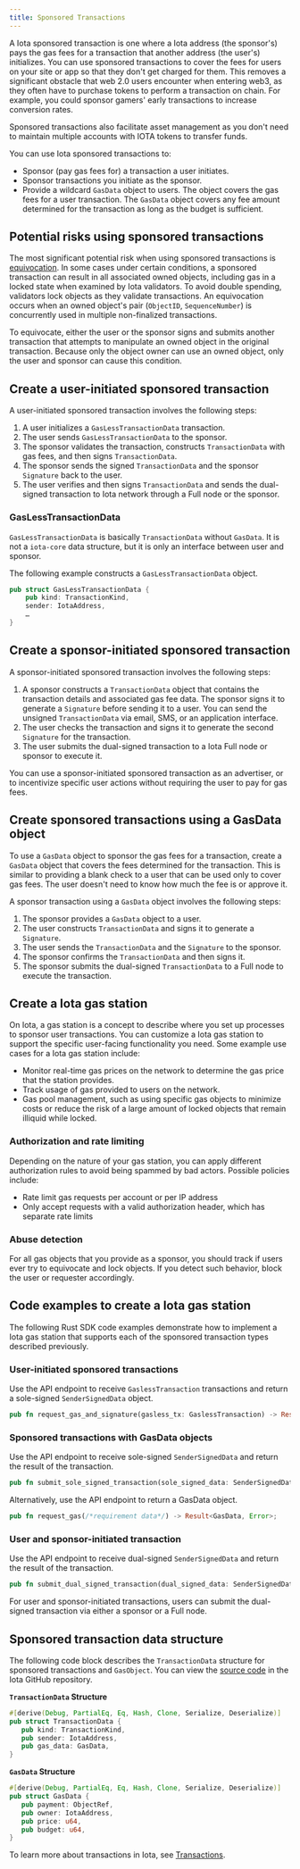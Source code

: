 ```yaml
---
title: Sponsored Transactions
---
```


A Iota sponsored transaction is one where a Iota address (the sponsor's) pays the gas fees for a transaction that another address (the user's) initializes. You can use sponsored transactions to cover the fees for users on your site or app so that they don't get charged for them. This removes a significant obstacle that web 2.0 users encounter when entering web3, as they often have to purchase tokens to perform a transaction on chain. For example, you could sponsor gamers' early transactions to increase conversion rates.

Sponsored transactions also facilitate asset management as you don't need to maintain multiple accounts with IOTA tokens to transfer funds.

You can use Iota sponsored transactions to:
- Sponsor (pay gas fees for) a transaction a user initiates.
- Sponsor transactions you initiate as the sponsor.
- Provide a wildcard `GasData` object to users. The object covers the gas fees for a user transaction. The `GasData` object covers any fee amount determined for the transaction as long as the budget is sufficient.

## Potential risks using sponsored transactions

The most significant potential risk when using sponsored transactions is [equivocation](/references/iota-glossary.mdx#equivocation). In some cases under certain conditions, a sponsored transaction can result in all associated owned objects, including gas in a locked state when examined by Iota validators. To avoid double spending, validators lock objects as they validate transactions. An equivocation occurs when an owned object's pair (`ObjectID`, `SequenceNumber`) is concurrently used in multiple non-finalized transactions.

To equivocate, either the user or the sponsor signs and submits another transaction that attempts to manipulate an owned object in the original transaction. Because only the object owner can use an owned object, only the user and sponsor can cause this condition.

## Create a user-initiated sponsored transaction

A user-initiated sponsored transaction involves the following steps:

 1. A user initializes a `GasLessTransactionData` transaction.
 1. The user sends `GasLessTransactionData` to the sponsor.
 1. The sponsor validates the transaction, constructs `TransactionData` with gas fees, and then signs `TransactionData`.
 1. The sponsor sends the signed `TransactionData` and the sponsor `Signature` back to the user.
 1. The user verifies and then signs `TransactionData` and sends the dual-signed transaction to Iota network through a Full node or the sponsor.

### GasLessTransactionData

`GasLessTransactionData` is basically `TransactionData` without `GasData`. It is not a `iota-core` data structure, but it is only an interface between user and sponsor.

The following example constructs a `GasLessTransactionData`  object.

```rust
pub struct GasLessTransactionData {
    pub kind: TransactionKind,
    sender: IotaAddress,
    …
}
```

## Create a sponsor-initiated sponsored transaction  

A sponsor-initiated sponsored transaction involves the following steps:
 1. A sponsor constructs a `TransactionData` object that contains the transaction details and associated gas fee data. The sponsor signs it to generate a `Signature` before sending it to a user. You can send the unsigned `TransactionData` via email, SMS, or an application interface.
 1. The user checks the transaction and signs it to generate the second `Signature` for the transaction.
 1. The user submits the dual-signed transaction to a Iota Full node or sponsor to execute it.

You can use a sponsor-initiated sponsored transaction as an advertiser, or to incentivize specific user actions without requiring the user to pay for gas fees.

## Create sponsored transactions using a GasData object

To use a `GasData` object to sponsor the gas fees for a transaction, create a `GasData` object that covers the fees determined for the transaction. This is similar to providing a blank check to a user that can be used only to cover gas fees. The user doesn't need to know how much the fee is or approve it.

 A sponsor transaction using a `GasData` object involves the following steps:
 1. The sponsor provides a `GasData` object to a user.
 1. The user constructs `TransactionData` and signs it to generate a `Signature`.
 1. The user sends the `TransactionData` and the `Signature` to the sponsor.
 1. The sponsor confirms the `TransactionData` and then signs it.
 1. The sponsor submits the dual-signed `TransactionData` to a Full node to execute the transaction.

## Create a Iota gas station

On Iota, a gas station is a concept to describe where you set up processes to sponsor user transactions. You can customize a Iota gas station to support the specific user-facing functionality you need. Some example use cases for a Iota gas station include:

- Monitor real-time gas prices on the network to determine the gas price that the station provides.
- Track usage of gas provided to users on the network.
- Gas pool management, such as using specific gas objects to minimize costs or reduce the risk of a large amount of locked objects that remain illiquid while locked.

### Authorization and rate limiting

Depending on the nature of your gas station, you can apply different authorization rules to avoid being spammed by bad actors. Possible policies include:

- Rate limit gas requests per account or per IP address
- Only accept requests with a valid authorization header, which has separate rate limits

### Abuse detection

For all gas objects that you provide as a sponsor, you should track if users ever try to equivocate and lock objects. If you detect such behavior, block the user or requester accordingly.

## Code examples to create a Iota gas station

The following Rust SDK code examples demonstrate how to implement a Iota gas station that supports each of the sponsored transaction types described previously.

### User-initiated sponsored transactions

Use the API endpoint to receive `GaslessTransaction` transactions and return a sole-signed `SenderSignedData` object.

```rust
pub fn request_gas_and_signature(gasless_tx: GaslessTransaction) -> Result<SenderSignedData, Error>;
```

### Sponsored transactions with GasData objects

Use the API endpoint to receive sole-signed `SenderSignedData` and return the result of the transaction.

```rust
pub fn submit_sole_signed_transaction(sole_signed_data: SenderSignedData) -> Result<(Transaction, CertifiedTransactionEffects), Error>;
```

Alternatively, use the API endpoint to return a GasData object.

```rust
pub fn request_gas(/*requirement data*/) -> Result<GasData, Error>;
```

### User and sponsor-initiated transaction

Use the API endpoint to receive dual-signed `SenderSignedData` and return the result of the transaction.

```rust
pub fn submit_dual_signed_transaction(dual_signed_data: SenderSignedData) -> Result<(Transaction, CertifiedTransactionEffects), Error>;
```

For user and sponsor-initiated transactions, users can submit the dual-signed transaction via either a sponsor or a Full node.

## Sponsored transaction data structure

The following code block describes the `TransactionData` structure for sponsored transactions and `GasObject`. You can view the [source code](https://github.com/iotaledger/kinesis/blob/main/crates/iota-types/src/messages.rs) in the Iota GitHub repository.

**`TransactionData` Structure**
```rust
#[derive(Debug, PartialEq, Eq, Hash, Clone, Serialize, Deserialize)]
pub struct TransactionData {
   pub kind: TransactionKind,
   pub sender: IotaAddress,
   pub gas_data: GasData,
}
```

**`GasData` Structure**
```rust
#[derive(Debug, PartialEq, Eq, Hash, Clone, Serialize, Deserialize)]
pub struct GasData {
   pub payment: ObjectRef,
   pub owner: IotaAddress,
   pub price: u64,
   pub budget: u64,
}
```

To learn more about transactions in Iota, see [Transactions](../transactions.mdx).
